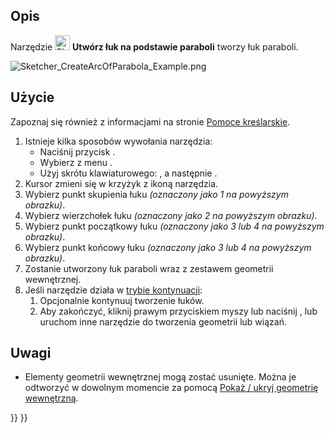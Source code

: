 <languages/>

{{Docnav/pl
|[[Sketcher_CreateArcOfHyperbola/pl|Utwórz łuk na podstawie hiperboli]]
|[[Sketcher_CreateCircle/pl|Utwórz okrąg]]
|[[Sketcher_Workbench/pl|środowisko pracy Szkicownik]]
|IconL=Sketcher_CreateArcOfHyperbola.svg
|IconR=Sketcher_CreateCircle.svg
|IconC=Workbench_Sketcher.svg
}}

{{GuiCommand/pl
|Name=Sketcher CreateArcOfParabola
|Name/pl=Szkicownik: Utwórz łuk na podstawie paraboli
|MenuLocation=Szkic → Elementy geometryczne szkicownika → Utwórz łuk na podstawie paraboli
|Workbenches=[[Sketcher_Workbench/pl|Szkicownik]]
|Shortcut={{KEY|G}} {{KEY|J}}
|Version=0.17
|SeeAlso=[[Sketcher_CreateArcOfHyperbola/pl|Utwórz łuk na podstawie hiperboli]]
}}

<span id="Description"></span>
==Opis==

Narzędzie [[Image:Sketcher_CreateArcOfParabola.svg|24px]] '''Utwórz łuk na podstawie paraboli''' tworzy łuk paraboli.

[[Image:Sketcher_CreateArcOfParabola_Example.png]]
{{Caption|Łuk paraboli ''(biały)'' z wewnętrzną geometrią ''(ciemnożółta)''.}}

<span id="Usage"></span>
==Użycie==

Zapoznaj się również z informacjami na stronie [[Sketcher_Workbench/pl#Pomoce_kreślarskie|Pomoce kreślarskie]].

# Istnieje kilka sposobów wywołania narzędzia:
#* Naciśnij przycisk {{Button|[[Image:Sketcher_CreateArcOfParabola.svg|16px]] '''Łuk paraboli przez ogniskową, wierzchołek, punkty końcowe'''}}.
#* Wybierz z menu {{MenuCommand|Szkic → Elementy geometryczne szkicownika → [[Image:Sketcher_CreateArcOfParabola.svg|16px]] Utwórz łuk na podstawie paraboli}}.
#* Użyj skrótu klawiaturowego: {{KEY|G}}, a następnie {{KEY|J}}.
# Kursor zmieni się w krzyżyk z ikoną narzędzia.
# Wybierz punkt skupienia łuku ''(oznaczony jako 1 na powyższym obrazku)''.
# Wybierz wierzchołek łuku ''(oznaczony jako 2 na powyższym obrazku)''.
# Wybierz punkt początkowy łuku ''(oznaczony jako 3 lub 4 na powyższym obrazku)''.
# Wybierz punkt końcowy łuku ''(oznaczony jako 3 lub 4 na powyższym obrazku)''.
# Zostanie utworzony łuk paraboli wraz z zestawem geometrii wewnętrznej.
# Jeśli narzędzie działa w [[Sketcher_Workbench/pl#Tryby_kontynuacji|trybie kontynuacji]]:
## Opcjonalnie kontynuuj tworzenie łuków.
## Aby zakończyć, kliknij prawym przyciskiem myszy lub naciśnij {{KEY|Esc}}, lub uruchom inne narzędzie do tworzenia geometrii lub wiązań.

<span id="Notes"></span>
==Uwagi==

* Elementy geometrii wewnętrznej mogą zostać usunięte. Można je odtworzyć w dowolnym momencie za pomocą [[Sketcher_RestoreInternalAlignmentGeometry/pl|Pokaż / ukryj geometrię wewnętrzną]].


{{Docnav/pl
|[[Sketcher_CreateArcOfHyperbola/pl|Utwórz łuk na podstawie hiperboli]]
|[[Sketcher_CreateCircle/pl|Utwórz okrąg]]
|[[Sketcher_Workbench/pl|środowisko pracy Szkicownik]]
|IconL=Sketcher_CreateArcOfHyperbola.svg
|IconR=Sketcher_CreateCircle.svg
|IconC=Workbench_Sketcher.svg
}}

{{Sketcher Tools navi{{#translation:}}}}
{{Userdocnavi{{#translation:}}}}